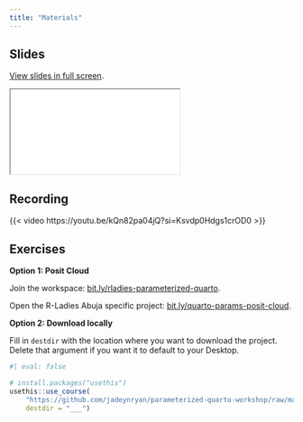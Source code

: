 ```yaml
---
title: "Materials"
---
```


## Slides

[View slides in full screen](/slides/index.html).

```{=html}
<iframe class="slides" src="/slides/index.html"></iframe>
```

## Recording

{{< video https://youtu.be/kQn82pa04jQ?si=Ksvdp0Hdgs1crOD0 >}}

## Exercises

**Option 1: Posit Cloud**

Join the workspace: [bit.ly/rladies-parameterized-quarto](https://bit.ly/rladies-parameterized-quarto).

Open the R-Ladies Abuja specific project:
[bit.ly/quarto-params-posit-cloud](https://bit.ly/quarto-params-posit-cloud).

**Option 2: Download locally**

Fill in `destdir` with the location where you want to download the project. Delete that argument if you want it to default to your Desktop.

```r
#| eval: false

# install.packages("usethis")
usethis::use_course(
    "https://github.com/jadeynryan/parameterized-quarto-workshop/raw/main/exercises/exercises.zip",
    destdir = "___")
```

